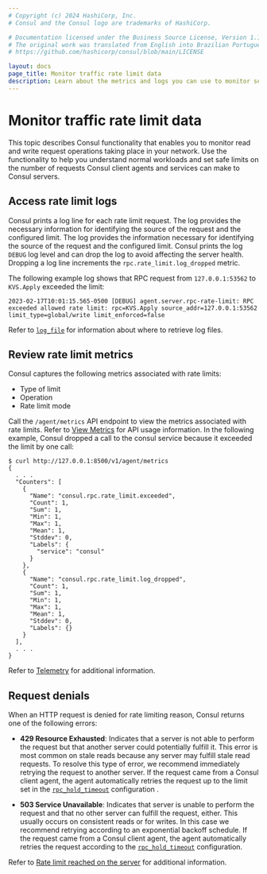 ```yaml
---
# Copyright (c) 2024 HashiCorp, Inc.
# Consul and the Consul logo are trademarks of HashiCorp.

# Documentation licensed under the Business Source License, Version 1.1.
# The original work was translated from English into Brazilian Portuguese.
# https://github.com/hashicorp/consul/blob/main/LICENSE

layout: docs
page_title: Monitor traffic rate limit data
description: Learn about the metrics and logs you can use to monitor server rate limiting activity, include rate limits for read operations and writer operations
---
```


# Monitor traffic rate limit data

This topic describes Consul functionality that enables you to monitor read and write request operations taking place in your network. Use the functionality to help you understand normal workloads and set safe limits on the number of requests Consul client agents and services can make to Consul servers.

## Access rate limit logs

Consul prints a log line for each rate limit request. The log provides the necessary information for identifying the source of the request and the configured limit. The log provides the information necessary for identifying the source of the request and the configured limit. Consul prints the log `DEBUG` log level and can drop the log to avoid affecting the server health. Dropping a log line increments the `rpc.rate_limit.log_dropped` metric.

The following example log shows that RPC request from `127.0.0.1:53562` to `KVS.Apply` exceeded the limit:

```text
2023-02-17T10:01:15.565-0500 [DEBUG] agent.server.rpc-rate-limit: RPC
exceeded allowed rate limit: rpc=KVS.Apply source_addr=127.0.0.1:53562
limit_type=global/write limit_enforced=false
```

Refer to [`log_file`](/consul/docs/reference/agent/configuration-file/log#log_file) for information about where to retrieve log files.

## Review rate limit metrics

Consul captures the following metrics associated with rate limits:

- Type of limit
- Operation
- Rate limit mode

Call the `/agent/metrics` API endpoint to view the metrics associated with rate limits. Refer to [View Metrics](/consul/api-docs/agent#view-metrics) for API usage information. In the following example, Consul dropped a call to the consul service because it exceeded the limit by one call:

```shell-session
$ curl http://127.0.0.1:8500/v1/agent/metrics
{
  . . .
  "Counters": [
    {
      "Name": "consul.rpc.rate_limit.exceeded",
      "Count": 1,
      "Sum": 1,
      "Min": 1,
      "Max": 1,
      "Mean": 1,
      "Stddev": 0,
      "Labels": {
        "service": "consul"
      }
    },
    {
      "Name": "consul.rpc.rate_limit.log_dropped",
      "Count": 1,
      "Sum": 1,
      "Min": 1,
      "Max": 1,
      "Mean": 1,
      "Stddev": 0,
      "Labels": {}
    }
  ],
  . . .
}
```

Refer to [Telemetry](/consul/docs/reference/agent/telemetry) for additional information.

## Request denials

When an HTTP request is denied for rate limiting reason, Consul returns one of the following errors:

- **429 Resource Exhausted**: Indicates that a server is not able to perform the request but that another server could potentially fulfill it. This error is most common on stale reads because any server may fulfill stale read requests. To resolve this type of error,  we recommend immediately retrying the request to another server. If the request came from a Consul client agent, the agent automatically retries the request up to the limit set in the [`rpc_hold_timeout`](/consul/docs/reference/agent/configuration-file/general#rpc_hold_timeout) configuration .

- **503 Service Unavailable**: Indicates that server is unable to perform the request and that no other server can fulfill the request, either. This usually occurs on consistent reads or for writes. In this case we recommend retrying according to an exponential backoff schedule. If the request came from a Consul client agent, the agent automatically retries the request according to the [`rpc_hold_timeout`](/consul/docs/reference/agent/configuration-file/general#rpc_hold_timeout) configuration.

Refer to [Rate limit reached on the
server](/consul/docs/troubleshoot/common-errors#rate-limit-reached-on-the-server)
for additional information.
